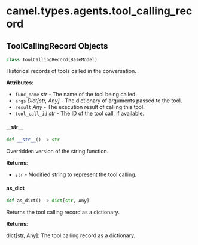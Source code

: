 <a id="camel.types.agents.tool_calling_record"></a>

# camel.types.agents.tool\_calling\_record

<a id="camel.types.agents.tool_calling_record.ToolCallingRecord"></a>

## ToolCallingRecord Objects

```python
class ToolCallingRecord(BaseModel)
```

Historical records of tools called in the conversation.

**Attributes**:

- `func_name` _str_ - The name of the tool being called.
- `args` _Dict[str, Any]_ - The dictionary of arguments passed to the tool.
- `result` _Any_ - The execution result of calling this tool.
- `tool_call_id` _str_ - The ID of the tool call, if available.

<a id="camel.types.agents.tool_calling_record.ToolCallingRecord.__str__"></a>

#### \_\_str\_\_

```python
def __str__() -> str
```

Overridden version of the string function.

**Returns**:

- `str` - Modified string to represent the tool calling.

<a id="camel.types.agents.tool_calling_record.ToolCallingRecord.as_dict"></a>

#### as\_dict

```python
def as_dict() -> dict[str, Any]
```

Returns the tool calling record as a dictionary.

**Returns**:

  dict[str, Any]: The tool calling record as a dictionary.

